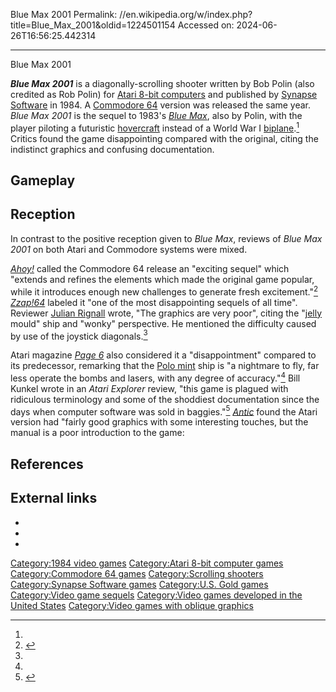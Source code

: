 Blue Max 2001
Permalink: //en.wikipedia.org/w/index.php?title=Blue_Max_2001&oldid=1224501154
Accessed on: 2024-06-26T16:56:25.442314



------
Blue Max 2001
{{Short description|1984 video game}}
{{other uses|Blue Max (disambiguation)}}
{{Infobox video game
|title = Blue Max 2001
|image = Blue Max 2001 cover.jpg
|caption = Atari 8-bit and C64 share a [[flippy disk]].
|developer = [[Synapse Software]]
|publisher = {{vgrelease|NA|Synapse Software|EU|[[U.S. Gold]]}}
|designer = Bob Polin<ref name=giantlist/>
|programmer = '''Atari 8-bit'''<br>Bob Polin<ref name=mania/>
|composer = Ihor Wolosenko<ref name=mania/>
|released = 1984
|genre = [[Scrolling shooter]]
|modes = [[Single-player video game|Single-player]]
|platforms = [[Atari 8-bit]],<ref name=mania/> [[Commodore 64]]<ref name=lemon/>
}}

'''''Blue Max 2001''''' is a diagonally-scrolling shooter written by Bob Polin (also credited as Rob Polin) for [[Atari 8-bit computers]] and published by [[Synapse Software]] in 1984. A [[Commodore 64]] version was released the same year. ''Blue Max 2001'' is the sequel to 1983's ''[[Blue Max (video game)|Blue Max]]'', also by Polin, with the player piloting a futuristic [[hovercraft]] instead of a World War I [[biplane]].<ref name=manual/> Critics found the game disappointing compared with the original, citing the indistinct graphics and confusing documentation.

==Gameplay==
{{Empty section|date=August 2019}}

==Reception==
In contrast to the positive reception given to ''Blue Max'', reviews of ''Blue Max 2001'' on both Atari and Commodore systems were mixed.

''[[Ahoy!]]'' called the Commodore 64 release an "exciting sequel" which "extends and refines the elements which made the original game popular, while it introduces enough new challenges to generate fresh excitement."<ref name="katz198506">{{cite news | url=https://archive.org/stream/Ahoy_Issue_18_1985-06_Ion_International_US#page/n61/mode/2up | title=Blue Max 2001 | work=Ahoy! | date=June 1985 | accessdate=27 June 2014 | author=Katz, Arnie | pages=63, 66}}</ref> ''[[Zzap!64]]'' labeled it "one of the most disappointing sequels of all time". Reviewer [[Julian Rignall]] wrote, "The graphics are very poor", citing the "[[Gelatin dessert|jelly]] mould" ship and "wonky" perspective. He mentioned the difficulty caused by use of the joystick diagonals.<ref name='zzap64' />

Atari magazine ''[[Page 6]]'' also considered it a "disappointment" compared to its predecessor, remarking that the [[Polo (confectionery)|Polo mint]] ship is "a nightmare to fly, far less operate the bombs and lasers, with any degree of accuracy."<ref name="page6" /> Bill Kunkel wrote  in an ''Atari Explorer'' review, "this game is plagued with ridiculous terminology and some of the shoddiest documentation since the days when computer software was sold in baggies."<ref name="kunkel">{{cite journal |last1=Kunkel |first1=Bill |title=Reviews: Blue Max 2001 |journal=Atari Explorer |date=June 1985 |page=44 |url=https://archive.org/details/Atari_Explorer_1985-06_Atari_US/page/n45?q=%22blue+max+2001%22}}</ref> ''[[Antic (magazine)|Antic]]'' found the Atari version had "fairly good graphics with some interesting touches, but the manual is a poor introduction to the game:

{{blockquote|text=The documentation, unfortunately, appears to have been written in some other language and translated three or four times by volunteers. This means that the first half hour of play can be quite frustrating as you try to figure out exactly what is going on. In the end, though, it is well worth the effort.<ref name='antic'>{{cite journal|url=https://archive.org/stream/1986-03-anticmagazine/Antic_Vol_4-11_1986-03_Practical_Applications#page/n81/mode/2up/search/max|journal=[[Antic (magazine)|Antic]]|date=March 1986|accessdate=2015-01-18|title=Product Reviews - Blue Max 2001|author=Scott Lewis}}</ref>}}

==References==
{{Reflist|refs=
<ref name="giantlist">{{cite web|title=The Giant List of Classic Game Programmers|url=https://dadgum.com/giantlist/ |last1=Hague |first1=James}}</ref>
<ref name=lemon>{{lemon64 game|id=311|name=Blue Max}}</ref>
<ref name="mania">{{cite web |title=Blue Max 2001 |url=http://www.atarimania.com/game-atari-400-800-xl-xe-blue-max-2001_700.html |website=Atari Mania}}</ref>
<ref name="manual">{{cite book |title=Blue Max 2001 Atari Manual |date=1984 |publisher=Synapse Software |location=Richmond, CA |url=https://archive.org/details/BlueMax2001}}</ref>
<ref name="page6">{{cite journal|url=http://www.page6.org/archive/issue_27/page_66d.htm|title=Shoot 'Em Ups ''(review)''|author=Jim Short|issue=27|date=May 1987|journal=[[Page 6|Page 6 Atari Users Magazine]]|publisher=Page 6 Publishing|quote=Perhaps too much was expected of [Blue Max]'s successor? Anyway, it turned out a disappointment. [..] piloting an octagonal polo-mint [..] against the evil Furxx empire. [..Control..] is via the diagonals, making it a nightmare to fly, far less operate the bombs and lasers, with any degree of accuracy."}}</ref>
<ref name="zzap64">{{cite journal|url=http://www.zzap64.co.uk/cgi-bin/displaypage.pl?issue=004&page=093&magazine=zzap|journal=[[Zzap!64]]|publisher=[[Newsfield Publications]]|issue=4|date=August 1985|accessdate=2015-01-18|title=The Better Letter from America (Section: "Blue Max 2001")|author=Julian Rignall|author-link=Julian Rignall|quote=[Blue Max 2001] must be one of the most disappointing sequels of all time [..] you have a flying saucer (that resembles a jelly mould) [..] the [landscape] now scrolls from the left making it quite difficult to play. [..] Control is very fiddly indeed [..] joystick diagonals play an important part in the control, and this always makes precision extremely difficult. The graphics are very poor [..] with the perspective all wonky. The sound is bad too..}}</ref>
}}

==External links==
*{{atarimania|id=700}}
*{{lemon64 game|id=311|name=Blue Max 2001}}
*{{IAg|a8b_Blue_Max_2001_1985_Synapse_Software_US_h_k_file}}

{{DEFAULTSORT:Blue Max 2001}}
[[Category:1984 video games]]
[[Category:Atari 8-bit computer games]]
[[Category:Commodore 64 games]]
[[Category:Scrolling shooters]]
[[Category:Synapse Software games]]
[[Category:U.S. Gold games]]
[[Category:Video game sequels]]
[[Category:Video games developed in the United States]]
[[Category:Video games with oblique graphics]]